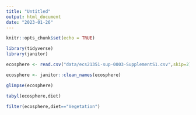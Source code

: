 ```yaml
---
title: "Untitled"
output: html_document
date: "2023-01-26"
---
```


```r
knitr::opts_chunk$set(echo = TRUE)
```

```r
library(tidyverse)
library(janitor)
```
```r
ecosphere <- read.csv("data/ecs21351-sup-0003-SupplementS1.csv",skip=2)
```
```r
ecosphere <- janitor::clean_names(ecosphere)
```
```r
glimpse(ecosphere)
```
```r
tabyl(ecosphere,diet)
```

```r
filter(ecosphere,diet=="Vegetation")
```




